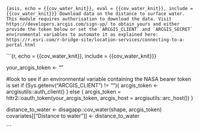```{asis, echo = {{cov_water_knit}}, eval = {{cov_water_knit}}, include = {{cov_water_knit}}}
Download data on the distance to surface water. This module requires authorisation to download the data. Visit https://developers.arcgis.com/sign-up/ to obtain yours and either provide the token below or set the `ARCGIS_CLIENT` and `ARCGIS_SECRET`
environmental variables to automate it as explained here: https://r.esri.com/r-bridge-site/location-services/connecting-to-a-portal.html 
```

```{r, echo = {{cov_water_knit}}, include = {{cov_water_knit}}}

your_arcgis_token <- ""

#look to see if an environmental variable containing the NASA bearer token is set 
if (Sys.getenv("ARCGIS_CLIENT") != ""){
  arcgis_token <- arcgisutils::auth_client()
} else {
  arcgis_token = httr2::oauth_token(your_arcgis_token, arcgis_host = arcgisutils::arc_host())
}

distance_to_water <- disagapp::cov_water(shape, arcgis_token)
covariates[["Distance to water"]] <- distance_to_water

```
